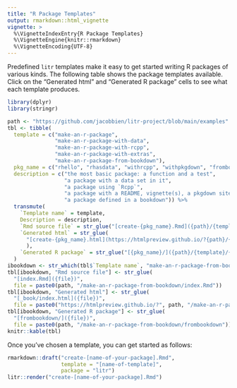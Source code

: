 ```yaml
---
title: "R Package Templates"
output: rmarkdown::html_vignette
vignette: >
  %\VignetteIndexEntry{R Package Templates}
  %\VignetteEngine{knitr::rmarkdown}
  %\VignetteEncoding{UTF-8}
---
```


Predefined `litr` templates make it easy to get started writing R packages of various kinds.  The following table shows the package templates available.  Click on the "Generated html" and "Generated R package" cells to see what each template produces.

```r
library(dplyr)
library(stringr)
```

```r
path <- "https://github.com/jacobbien/litr-project/blob/main/examples"
tbl <- tibble(
  template = c("make-an-r-package", 
               "make-an-r-package-with-data",
               "make-an-r-package-with-rcpp",
               "make-an-r-package-with-extras",
               "make-an-r-package-from-bookdown"),
  pkg_name = c("rhello", "rhasdata", "withrcpp", "withpkgdown", "frombookdown"),
  description = c("the most basic package: a function and a test",
                  "a package with a data set in it",
                  "a package using `Rcpp`",
                  "a package with a README, vignette(s), a pkgdown site, and a hex sticker",
                  "a package defined in a bookdown")) %>% 
  transmute(
    `Template name` = template,
    Description = description,
    `Rmd source file` = str_glue("[create-{pkg_name}.Rmd]({path}/{template}/create-{pkg_name}.Rmd)"),
    `Generated html` = str_glue(
      "[create-{pkg_name}.html](https://htmlpreview.github.io/?{path}/{template}/create-{pkg_name}.html)"
      ),
    `Generated R package` = str_glue("[{pkg_name}/]({path}/{template}/{pkg_name})")
  )
ibookdown <- str_which(tbl$`Template name`, "make-an-r-package-from-bookdown")
tbl[ibookdown, "Rmd source file"] <- str_glue(
  "[index.Rmd]({file})",
  file = paste0(path, "/make-an-r-package-from-bookdown/index.Rmd"))
tbl[ibookdown, "Generated html"] <- str_glue(
  "[_book/index.html]({file})",
  file = paste0("https://htmlpreview.github.io/?", path, "/make-an-r-package-from-bookdown/_book/index.html"))
tbl[ibookdown, "Generated R package"] <- str_glue(
  "[frombookdown/]({file})",
  file = paste0(path, "/make-an-r-package-from-bookdown/frombookdown"))
knitr::kable(tbl)
```

Once you've chosen a template, you can get started as follows:

```r
rmarkdown::draft("create-[name-of-your-package].Rmd",
                 template = "[name-of-template]",
                 package = "litr")
litr::render("create-[name-of-your-package].Rmd")
```
